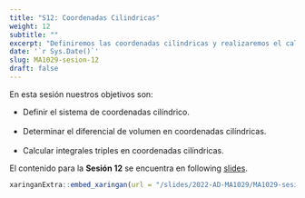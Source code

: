 ```yaml
---
title: "S12: Coordenadas Cilindricas"
weight: 12
subtitle: ""
excerpt: "Definiremos las coordenadas cilindricas y realizaremos el calculo de integrales triples usando estos cambios"
date: '`r Sys.Date()`'
slug: MA1029-sesion-12
draft: false
---
```


En esta sesión nuestros objetivos son:

 * Definir el sistema de coordenadas cilíndrico. <br/><br/>
 * Determinar el diferencial de volumen en coordenadas cilíndricas. <br/><br/>
 * Calcular integrales triples en coordenadas cilíndricas.


El contenido para la **Sesión 12** se encuentra en following [slides](/slides/2022-AD-MA1029/MA1029-sesion-12).

```r
xaringanExtra::embed_xaringan(url = "/slides/2022-AD-MA1029/MA1029-sesion-12", ratio = "4:3")
```